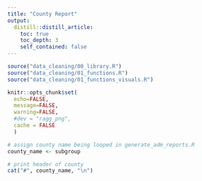 ```yaml
---
title: "County Report"
output: 
  distill::distill_article:
    toc: true
    toc_depth: 3
    self_contained: false
---
```


```r
source("data_cleaning/00_library.R")
source("data_cleaning/01_functions.R")
source("data_cleaning/01_functions_visuals.R")
```

```r
knitr::opts_chunk$set(
  echo=FALSE, 
  message=FALSE, 
  warning=FALSE,
  #dev = "ragg_png",
  cache = FALSE
  )
```

```r
# assign county name being looped in generate_adm_reports.R
county_name <- subgroup

# print header of county
cat("#", county_name, "\n")
```

